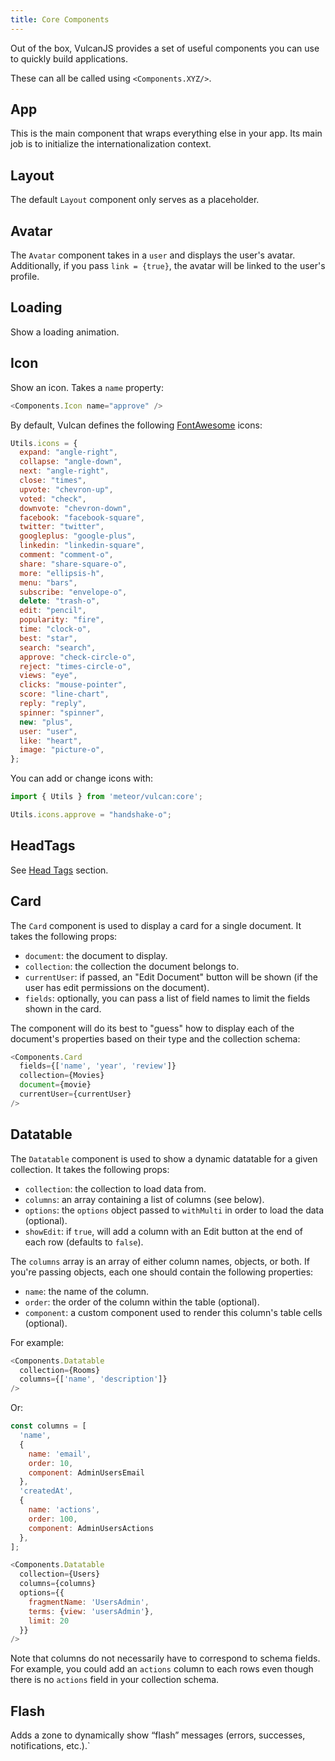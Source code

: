 ```yaml
---
title: Core Components
---
```


Out of the box, VulcanJS provides a set of useful components you can use to quickly build applications. 

These can all be called using `<Components.XYZ/>`.

## App

This is the main component that wraps everything else in your app. Its main job is to initialize the internationalization context.

## Layout

The default `Layout` component only serves as a placeholder.

## Avatar

The `Avatar` component takes in a `user` and displays the user's avatar. Additionally, if you pass `link = {true}`, the avatar will be linked to the user's profile.

## Loading

Show a loading animation.

## Icon

Show an icon. Takes a `name` property:

```js
<Components.Icon name="approve" />
```

By default, Vulcan defines the following [FontAwesome](http://fontawesome.io/icons/) icons:

```js
Utils.icons = {
  expand: "angle-right",
  collapse: "angle-down",
  next: "angle-right",
  close: "times",
  upvote: "chevron-up",
  voted: "check",
  downvote: "chevron-down",
  facebook: "facebook-square",
  twitter: "twitter",
  googleplus: "google-plus",
  linkedin: "linkedin-square",
  comment: "comment-o",
  share: "share-square-o",
  more: "ellipsis-h",
  menu: "bars",
  subscribe: "envelope-o",
  delete: "trash-o",
  edit: "pencil",
  popularity: "fire",
  time: "clock-o",
  best: "star",
  search: "search",
  approve: "check-circle-o",
  reject: "times-circle-o",
  views: "eye",
  clicks: "mouse-pointer", 
  score: "line-chart",
  reply: "reply",
  spinner: "spinner",
  new: "plus",
  user: "user",
  like: "heart",
  image: "picture-o",
};
```

You can add or change icons with:

```js
import { Utils } from 'meteor/vulcan:core';

Utils.icons.approve = "handshake-o";
```

## HeadTags

See [Head Tags](/head-tags.html) section.

## Card

The `Card` component is used to display a card for a single document. It takes the following props:

- `document`: the document to display.
- `collection`: the collection the document belongs to.
- `currentUser`: if passed, an "Edit Document" button will be shown (if the user has edit permissions on the document).
- `fields`: optionally, you can pass a list of field names to limit the fields shown in the card. 

The component will do its best to "guess" how to display each of the document's properties based on their type and the collection schema:

```js
<Components.Card 
  fields={['name', 'year', 'review']} 
  collection={Movies}
  document={movie}
  currentUser={currentUser}
/>
```

## Datatable

The `Datatable` component is used to show a dynamic datatable for a given collection. It takes the following props:

- `collection`: the collection to load data from.
- `columns`: an array containing a list of columns (see below).
- `options`: the `options` object passed to `withMulti` in order to load the data (optional).
- `showEdit`: if `true`, will add a column with an Edit button at the end of each row (defaults to `false`).

The `columns` array is an array of either column names, objects, or both. If you're passing objects, each one should contain the following properties:

- `name`: the name of the column.
- `order`: the order of the column within the table (optional).
- `component`: a custom component used to render this column's table cells (optional).

For example:

```js
<Components.Datatable 
  collection={Rooms} 
  columns={['name', 'description']} 
/>
```

Or:

```js
const columns = [
  'name',
  {
    name: 'email',
    order: 10,
    component: AdminUsersEmail
  },
  'createdAt',
  {
    name: 'actions',
    order: 100,
    component: AdminUsersActions
  },
];

<Components.Datatable 
  collection={Users} 
  columns={columns} 
  options={{
    fragmentName: 'UsersAdmin',
    terms: {view: 'usersAdmin'},
    limit: 20
  }}
/>
```

Note that columns do not necessarily have to correspond to schema fields. For example, you could add an `actions` column to each rows even though there is no `actions` field in your collection schema.

## Flash

Adds a zone to dynamically show “flash” messages (errors, successes, notifications, etc.).`
